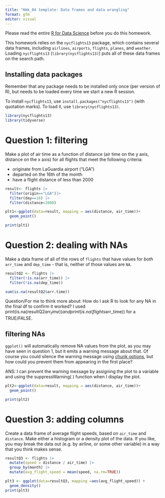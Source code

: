 ```yaml
---
title: "Hmk_04 template: Data frames and data wrangling"
format: gfm
editor: visual
---
```


Please read the entire [R for Data Science](https://r4ds.hadley.nz/data-transform) before you do this homework.

This homework relies on the `nycflights13` package, which contains several data frames, including `airlines`, `airports`, `flights`, `planes`, and `weather`. Loading `nycflights13` (`library(nycflights13)`) puts all of these data frames on the search path.

## Installing data packages

Remember that any package needs to be installed only once (per version of R), but needs to be loaded every time we start a new R session.

To install `nycflights13`, use `install.packages("nycflights13")` (with quotation marks). To load it, use `library(nycflights13)`.

```r
library(nycflights13)
library(tidyverse)

```

# Question 1: filtering

Make a plot of air time as a function of distance (air time on the y axis, distance on the x axis) for all flights that meet the following criteria:

-   originate from LaGuardia airport ("LGA")
-   departed on the 16th of the month
-   have a flight distance of less than 2000

```r
result<- flights |>
  filter(origin=="LGA")|>
  filter(day==16) |>
  filter(distance<2000)

plt1<-ggplot(data=result, mapping = aes(distance, air_time))+
  geom_point()

print(plt1)
```

# Question 2: dealing with NAs

Make a data frame of all of the rows of `flights` that have values for *both* `arr_time` and `dep_time` - that is, neither of those values are `NA`.

```r
resultQ2 <- flights |>
  filter(!is.na(arr_time)) |>
  filter(!is.na(dep_time))

sum(is.na(resultQ2$arr.time)) 
```

Question/For me to think more about: How do I ask R to look for any NA in the final df to confirm it worked? I used print(is.na(resultQ2$arr_time)) and print(is.na(flights$arr_time)) for a TRUE/FALSE.

## filtering NAs

`ggplot()` will automatically remove NA values from the plot, as you may have seen in question 1, but it emits a warning message about that. Of course you could silence the warning message using [chunk options](https://bookdown.org/yihui/rmarkdown-cookbook/chunk-options.html), but how could you prevent them from appearing in the first place?

ANS: I can prevent the warning message by assigning the plot to a variable and using the suppressWarning( ) function when I display the plot.

```r
plt2<-ggplot(data=result, mapping = aes(distance, air_time))+
  geom_point()

print(plt2)
```

# Question 3: adding columns

Create a data frame of average flight speeds, based on `air_time` and `distance`. Make either a histogram or a density plot of the data. If you like, you may break the data out (e.g. by airline, or some other variable) in a way that you think makes sense.

```r
resultQ3 <- flights |>
  mutate(speed = distance / air_time) |>
  group_by(month) |>
  mutate(avg_flight_speed = mean(speed, na.rm=TRUE))

plt3 <- ggplot(data=resultQ3, mapping =aes(avg_flight_speed)) + 
  geom_density()
print(plt3)

```
